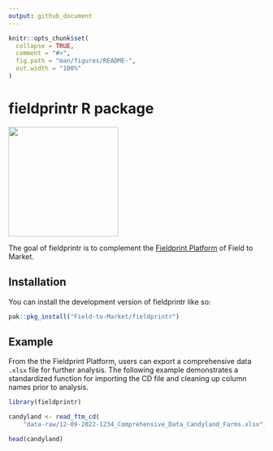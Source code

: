 ```yaml
---
output: github_document
---
```


<!-- README.md is generated from README.Rmd. Please edit that file -->

```r
knitr::opts_chunk$set(
  collapse = TRUE,
  comment = "#>",
  fig.path = "man/figures/README-",
  out.width = "100%"
)
```

# fieldprintr R package

[![](man/figures/sticker.png){width="216"}](https://field-to-market.github.io/fieldprintr/)

<!-- badges: start -->

<!-- badges: end -->

The goal of fieldprintr is to complement the [Fieldprint Platform](https://calculator.fieldtomarket.org/) of Field to Market.

## Installation

You can install the development version of fieldprintr like so:

``` r
pak::pkg_install("Field-to-Market/fieldprintr")
```

## Example

From the the Fieldprint Platform, users can export a comprehensive data `.xlsx` file for further analysis. The following example demonstrates a standardized function for importing the CD file and cleaning up column names prior to analysis.

```r
library(fieldprintr)

candyland <- read_ftm_cd(
    "data-raw/12-09-2022-1234_Comprehensive_Data_Candyland_Farms.xlsx")

head(candyland)
```
